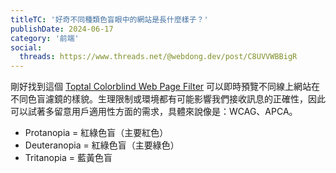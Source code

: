 ```yaml
---
titleTC: '好奇不同種類色盲眼中的網站是長什麼樣子？'
publishDate: 2024-06-17
category: '前端'
social:
  threads: https://www.threads.net/@webdong.dev/post/C8UVVWBBigR
---
```


剛好找到這個 [Toptal Colorblind Web Page Filter](https://www.toptal.com/designers/colorfilter) 可以即時預覽不同線上網站在不同色盲濾鏡的樣貌。生理限制或環境都有可能影響我們接收訊息的正確性，因此可以試著多留意用戶適用性方面的需求，具體來說像是：WCAG、APCA。

- Protanopia = 紅綠色盲（主要紅色）
- Deuteranopia = 紅綠色盲（主要綠色）
- Tritanopia = 藍黃色盲
